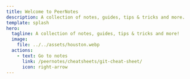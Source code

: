 ```yaml
---
title: Welcome to PeerNotes
description: A collection of notes, guides, tips & tricks and more.
template: splash
hero:
  tagline: A collection of notes, guides, tips & tricks and more!
  image:
    file: ../../assets/houston.webp
  actions:
    - text: Go to notes
      link: /peernotes/cheatsheets/git-cheat-sheet/
      icon: right-arrow
---
```



[//]: # (## Next steps)

[//]: # (<CardGrid stagger>)

[//]: # (	<Card title="Update content" icon="pencil">)

[//]: # (		Edit `src/content/docs/index.mdx` to see this page change.)

[//]: # (	</Card>)

[//]: # (	<Card title="Add new content" icon="add-document">)

[//]: # (		Add Markdown or MDX files to `src/content/docs` to create new pages.)

[//]: # (	</Card>)

[//]: # (	<Card title="Configure your site" icon="setting">)

[//]: # (		Edit your `sidebar` and other config in `astro.config.mjs`.)

[//]: # (	</Card>)

[//]: # (	<Card title="Read the docs" icon="open-book">)

[//]: # (		Learn more in [the Starlight Docs]&#40;https://starlight.astro.build/&#41;.)

[//]: # (	</Card>)

[//]: # (</CardGrid>)
